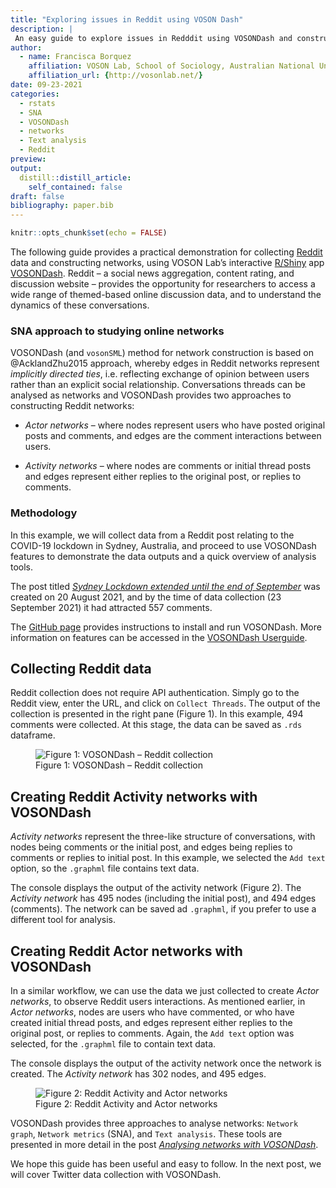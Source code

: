 ```yaml
---
title: "Exploring issues in Reddit using VOSON Dash"
description: |
 An easy guide to explore issues in Redddit using VOSONDash and construct networks for analysis.
author:
  - name: Francisca Borquez
    affiliation: VOSON Lab, School of Sociology, Australian National University
    affiliation_url: {http://vosonlab.net/}
date: 09-23-2021
categories:
  - rstats
  - SNA  
  - VOSONDash
  - networks
  - Text analysis
  - Reddit
preview: 
output:
  distill::distill_article:
    self_contained: false
draft: false
bibliography: paper.bib
---
```


```r
knitr::opts_chunk$set(echo = FALSE)
```
The following guide provides a practical demonstration for collecting [Reddit](https://www.reddit.com/) data and constructing networks, using VOSON Lab's interactive [R/Shiny](https://shiny.rstudio.com/) app [VOSONDash](http://vosonlab.net/voson-dashboard). Reddit -- a social news aggregation, content rating, and discussion website -- provides the opportunity for researchers to access a wide range of themed-based online discussion data, and to understand the dynamics of these conversations. 

### SNA approach to studying online networks

VOSONDash (and `vosonSML`) method for network construction is based on @AcklandZhu2015 approach, whereby edges in Reddit networks represent *implicitly directed ties*, i.e.  reflecting exchange of opinion between users rather than an explicit social relationship. Conversations threads can be analysed as networks and VOSONDash provides two approaches to constructing Reddit networks:

- *Actor networks* -- where nodes represent users who have posted original posts and comments, and edges are the comment interactions between users.

- *Activity networks* -- where nodes are comments or initial thread posts and edges represent either replies to the original post, or replies to comments.

### Methodology

In this example, we will collect data from a Reddit post relating to the COVID-19 lockdown in Sydney, Australia, and proceed to use VOSONDash features to demonstrate the data outputs and a quick overview of analysis tools. 

The post titled [*Sydney Lockdown extended until the end of September*](https://www.reddit.com/r/sydney/comments/p7s5s6/sydney_lockdown_extended_until_the_end_of/) was created on 20 August 2021, and by the time of data collection (23 September 2021) it had attracted 557 comments.

The [GitHub page](https://github.com/vosonlab/VOSONDash) provides instructions to install and run VOSONDash. More information on features can be accessed in the [VOSONDash Userguide](https://vosonlab.github.io/VOSONDashDocs/).

## Collecting Reddit data

Reddit collection does not require API authentication. Simply go to the Reddit view, enter the URL, and click on `Collect Threads`. The output of the collection is presented in the right pane (Figure 1). In this example, 494 comments were collected. At this stage, the data can be saved as `.rds` dataframe.


![Figure 1: VOSONDash -- Reddit collection](Reddit-collection.gif)




## Creating Reddit Activity networks with VOSONDash 

*Activity networks* represent the three-like structure of conversations, with nodes being comments or the initial post, and edges being replies to comments or replies to initial post. In this example, we selected the `Add text` option, so the `.graphml` file contains text data.

The console displays the output of the activity network (Figure 2). The *Activity network* has 495 nodes (including the initial post), and 494 edges (comments). The network can be saved ad `.graphml`, if you prefer to use a different tool for analysis. 


## Creating Reddit Actor networks with VOSONDash

In a similar workflow, we can use the data we just collected to create *Actor networks*, to observe Reddit users interactions. As mentioned earlier, in *Actor networks*, nodes are users who have commented, or who have created initial thread posts, and edges represent either replies to the original post, or replies to comments. Again, the `Add text` option was selected, for the `.graphml` file to contain text data.

The console displays the output of the activity network once the network is created. The *Activity network* has 302 nodes, and 495 edges.

![Figure 2: Reddit Activity and Actor networks](Reddit-networks.gif)

VOSONDash provides three approaches to analyse networks: `Network graph`, `Network metrics` (SNA), and `Text analysis`. These tools are presented in more detail in the post [*Analysing networks with VOSONDash*](https://vosonlab.github.io/posts/2021-08-06-analysing-online-networks-with-vosondash/).

We hope this guide has been useful and easy to follow. In the next post, we will cover Twitter data collection with VOSONDash.




